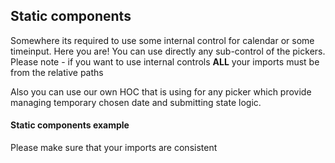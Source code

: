 
<PageMeta title="Static componentes" />

## Static components

Somewhere its required to use some internal control for calendar or some timeinput. Here you
are! You can use directly any sub-control of the pickers. Please note - if you want to use
internal controls **ALL** your imports must be from the relative paths

Also you can use our own HOC that is using for any picker which provide managing temporary
chosen date and submitting state logic.

#### Static components example
Please make sure that your imports are consistent

<Example sourceFile="guides/StaticComponents.example.jsx" />
